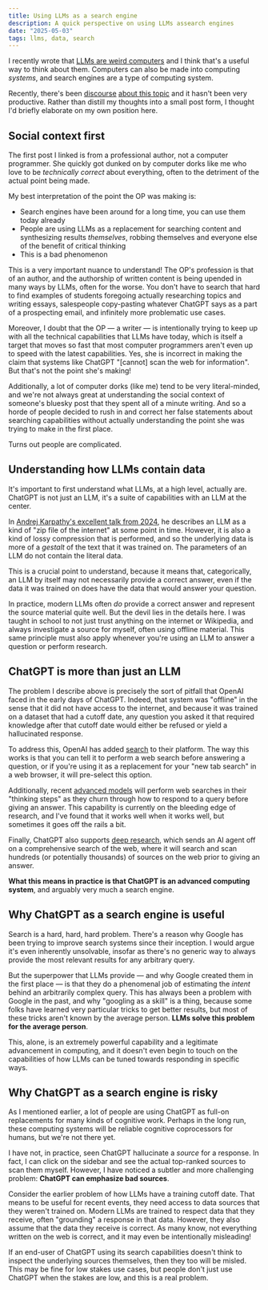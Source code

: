 ```yaml
---
title: Using LLMs as a search engine
description: A quick perspective on using LLMs assearch engines
date: "2025-05-03"
tags: llms, data, search
---
```


I recently wrote that [LLMs are weird computers](./llms-computers) and I think that's a useful way to think about them. Computers can also be made into computing _systems_, and search engines are a type of computing system.

Recently, there's been [discourse](https://bsky.app/profile/annleckie.com/post/3lo2xddgo3k2i) [about this topic](https://bsky.app/profile/caseynewton.bsky.social/post/3lo4tdybmgk2v) and it hasn't been very productive. Rather than distill my thoughts into a small post form, I thought I'd briefly elaborate on my own position here.

## Social context first

The first post I linked is from a professional author, not a computer programmer. She quickly got dunked on by computer dorks like me who love to be _technically correct_ about everything, often to the detriment of the actual point being made.

My best interpretation of the point the OP was making is:

- Search engines have been around for a long time, you can use them today already
- People are using LLMs as a replacement for searching content and synthesizing results _themselves_, robbing themselves and everyone else of the benefit of critical thinking
- This is a bad phenomenon

This is a very important nuance to understand! The OP's profession is that of an author, and the authorship of written content is being upended in many ways by LLMs, often for the worse. You don't have to search that hard to find examples of students foregoing actually researching topics and writing essays, salespeople copy-pasting whatever ChatGPT says as a part of a prospecting email, and infinitely more problematic use cases.

Moreover, I doubt that the OP — a writer — is intentionally trying to keep up with all the technical capabilities that LLMs have today, which is itself a target that moves so fast that most computer programmers aren't even up to speed with the latest capabilities. Yes, she is incorrect in making the claim that systems like ChatGPT "[cannot] scan the web for information". But that's not the point she's making!

Additionally, a lot of computer dorks (like me) tend to be very literal-minded, and we're not always great at understanding the social context of someone's bluesky post that they spent all of a minute writing. And so a horde of people decided to rush in and correct her false statements about searching capabilities without actually understanding the point she was trying to make in the first place.

Turns out people are complicated.

## Understanding how LLMs contain data

It's important to first understand what LLMs, at a high level, actually are. ChatGPT is not just an LLM, it's a suite of capabilities with an LLM at the center.

In [Andrej Karpathy's excellent talk from 2024](https://www.youtube.com/watch?v=zjkBMFhNj_g), he describes an LLM as a kind of "zip file of the internet" at some point in time. However, it is also a kind of lossy compression that is performed, and so the underlying data is more of a _gestalt_ of the text that it was trained on. The parameters of an LLM do not contain the literal data.

This is a crucial point to understand, because it means that, categorically, an LLM by itself may not necessarily provide a correct answer, even if the data it was trained on does have the data that would answer your question.

In practice, modern LLMs often _do_ provide a correct answer and represent the source material quite well. But the devil lies in the details here. I was taught in school to not just trust anything on the internet or Wikipedia, and always investigate a source for myself, often using offline material. This same principle must also apply whenever you're using an LLM to answer a question or perform research.

## ChatGPT is more than just an LLM

The problem I describe above is precisely the sort of pitfall that OpenAI faced in the early days of ChatGPT. Indeed, that system was "offline" in the sense that it did not have access to the internet, and because it was trained on a dataset that had a cutoff date, any question you asked it that required knowledge after that cutoff date would either be refused or yield a hallucinated response.

To address this, OpenAI has added [search](https://openai.com/index/introducing-chatgpt-search/) to their platform. The way this works is that you can tell it to perform a web search before answering a question, or if you're using it as a replacement for your "new tab search" in a web browser, it will pre-select this option.

Additionally, recent [advanced models](https://openai.com/index/introducing-o3-and-o4-mini/) will perform web searches in their "thinking steps" as they churn through how to respond to a query before giving an answer. This capability is currently on the bleeding edge of research, and I've found that it works well when it works well, but sometimes it goes off the rails a bit.

Finally, ChatGPT also supports [deep research](https://openai.com/index/introducing-deep-research/), which sends an AI agent off on a comprehensive search of the web, where it will search and scan hundreds (or potentially thousands) of sources on the web prior to giving an answer.

**What this means in practice is that ChatGPT is an advanced computing system**, and arguably very much a search engine.

## Why ChatGPT as a search engine is useful

Search is a hard, hard, hard problem. There's a reason why Google has been trying to improve search systems since their inception. I would argue it's even inherently unsolvable, insofar as there's no generic way to always provide the most relevant results for any arbitrary query.

But the superpower that LLMs provide — and why Google created them in the first place — is that they do a phenomenal job of estimating the _intent_ behind an arbitrarily complex query. This has always been a problem with Google in the past, and why "googling as a skill" is a thing, because some folks have learned very particular tricks to get better results, but most of these tricks aren't known by the average person. **LLMs solve this problem for the average person**.

This, alone, is an extremely powerful capability and a legitimate advancement in computing, and it doesn't even begin to touch on the capabilities of how LLMs can be tuned towards responding in specific ways.

## Why ChatGPT as a search engine is risky

As I mentioned earlier, a lot of people are using ChatGPT as full-on replacements for many kinds of cognitive work. Perhaps in the long run, these computing systems will be reliable cognitive coprocessors for humans, but we're not there yet.

I have not, in practice, seen ChatGPT hallucinate a _source_ for a response. In fact, I can click on the sidebar and see the actual top-ranked sources to scan them myself. However, I have noticed a subtler and more challenging problem: **ChatGPT can emphasize bad sources**.

Consider the earlier problem of how LLMs have a training cutoff date. That means to be useful for recent events, they need access to data sources that they weren't trained on. Modern LLMs are trained to respect data that they receive, often "grounding" a response in that data. However, they also assume that the data they receive is correct. As many know, not everything written on the web is correct, and it may even be intentionally misleading!

If an end-user of ChatGPT using its search capabilities doesn't think to inspect the underlying sources themselves, then they too will be misled. This may be fine for low stakes use cases, but people don't just use ChatGPT when the stakes are low, and this is a real problem.